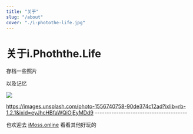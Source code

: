 ```yaml
---
title: "关于"
slug: "/about"
cover: "./i-photothe-life.jpg"
---
```


# 关于i.Phoththe.Life

存档一些照片

以及记忆


![](https://photo.bolebook.com/i-photothe-life.jpg&auto=format&fit=crop&w=1000&q=80)

https://images.unsplash.com/photo-1556740758-90de374c12ad?ixlib=rb-1.2.1&ixid=eyJhcHBfaWQiOjEyMDd9
    ---------------------------------------


也欢迎去 [iMoss.online](https://imoss.online "iMoss.online") 看看其他好玩的


